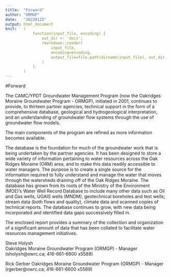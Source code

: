 ```yaml
---
title:  "Forward"
author: "ORMGP"
date:   "20220125"
output: html_document
knit:   (
            function(input_file, encoding) {
                out_dir <- 'docs';
                rmarkdown::render(
                    input_file,
                    encoding=encoding,
                    output_file=file.path(dirname(input_file), out_dir, 'forward.html')
                )
            }
        )
---
```


#Forward

The CAMC/YPDT Groundwater Management Program (now the Oakridges Moraine Groundwater Program - ORMGP), initiated in 2001, continues to provide, to thirteen partner agencies, technical support in the form of a comprehensive database, geological and hydrogeological interpretation, and an understanding of groundwater flow systems through the use of groundwater flow models.

The main components of the program are refined as more information becomes available.

The database is the foundation for much of the groundwater work that is being undertaken by the partner agencies.  It has been designed to store a wide variety of information pertaining to water resources across the Oak Ridges Moraine (ORM) area, and to make this data readily accessible to water managers.  The purpose is to create a single source for the information required to fully understand and manage the water that moves through the watersheds draining off of the Oak Ridges Moraine.  The database has grown from its roots of the Ministry of the Environment (MOE)'s Water Well Record Database to include many other data such as Oil and Gas wells, UGAIS wells (MNDM), geotechnical boreholes and test wells; stream data (both flows and quality), climate data and scanned copies of technical reports.  The database continues to grow, with new data being incorporated and identified data gaps successively filled in.

The enclosed report provides a summary of the collection and organization of a significant amount of data that has been collated to facilitate water resources management initiatives.  

Steve Holysh			
Oakridges Moraine Groundwater Program (ORMGP) - Manager
(sholysh@owrc.ca; 416-661-6600 x5588)

 
Rick Gerber
Oakridges Moraine Groundwater Program (ORMGP) - Manager
(rgerber@owrc.ca; 416-661-6600 x5589)

